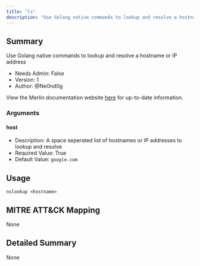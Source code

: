 ```yaml
---
title: "ls"
description: "Use Golang native commands to lookup and resolve a hostname or IP address"
---
```


## Summary

Use Golang native commands to lookup and resolve a hostname or IP address

- Needs Admin: False
- Version: 1
- Author: @Ne0nd0g

View the Merlin documentation website [here](https://merlin-c2.readthedocs.io/en/latest/server/menu/agents.html#nslookup)
for up-to-date information.

### Arguments

#### host

- Description: A space seperated list of hostnames or IP addresses to lookup and resolve
- Required Value: True
- Default Value: `google.com`

## Usage

```
nslookup <hostname>
```

## MITRE ATT&CK Mapping

None

## Detailed Summary

None
